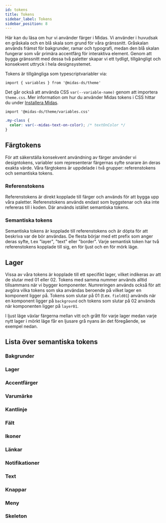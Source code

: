 ```yaml
---
id: tokens
title: Tokens
sidebar_label: Tokens
sidebar_position: 8
---
```



Här kan du läsa om hur vi använder färger i Midas. Vi använder i huvudsak en gråskala och en blå skala som grund för
våra gränssnitt. Gråskalan används främst för bakgrunder, ramar och typografi, medan den blå skalan fungerar som vår
primära accentfärg för interaktiva element. Genom att bygga gränssnitt med dessa två paletter skapar vi ett tydligt,
tillgängligt och konsekvent uttryck i hela designsystemet.

<ColorSpectrum />

Tokens är tillgängliga som typescriptvariabler via:

```tsx
import { variables } from '@midas-ds/theme'
```

Det går också att använda CSS `var(--variable-name)` genom att importera `theme.css`. Mer information om
hur du använder Midas tokens i CSS hittar du under [Installera Midas](/get-started/install/).

```tsx
import '@midas-ds/theme/variables.css'
```

```css
.my-class {
  color: var(--midas-text-on-color); /* textOnColor */
}
```

## Färgtokens

För att säkerställa konsekvent användning av färger använder vi designtokens, variabler som representerar färgernas syfte
snarare än deras exakta värde. Våra färgtokens är uppdelade i två grupper: referenstokens och semantiska tokens.

### Referenstokens

Referenstokens är direkt kopplade till färger och används för att bygga upp våra paletter. Referenstokens används
endast som byggstenar och ska inte refereras till i koden. Där används istället semantiska tokens.

### Semantiska tokens

Semantiska tokens är kopplade till referenstokens och är döpta för att beskriva var de bör användas. De flesta börjar
med ett prefix som anger deras syfte, t.ex "layer", "text" eller "border". Varje semantisk token har två referenstokens
kopplade till sig, en för ljust och en för mörk läge.

<TokenNaming />

## Lager

Vissa av våra tokens är kopplade till ett specifikt lager, vilket indikeras av att de slutar med 01 eller 02.
Tokens med samma nummer används alltid tillsammans när vi bygger komponenter. Numreringen används också för att avgöra
vilka tokens som ska användas beroende på vilket lager en komponent ligger på. Tokens som slutar på 01 (t.ex. `field01`)
används när en komponent ligger på `background` och tokens som slutar på 02 används när komponenten ligger på `layer01`.

I ljust läge växlar färgerna mellan vitt och grått för varje lager medan varje nytt lager i mörkt läge får en ljusare
grå nyans än det föregående, se exempel nedan.

<Layers />

## Lista över semantiska tokens

### Bakgrunder

<TokenList tokens={tokenDictionary.background} />

### Lager

<TokenList tokens={tokenDictionary.layer} />

### Accentfärger

<TokenList tokens={tokenDictionary.layerAccent} />

### Varumärke

<TokenList tokens={tokenDictionary.brand} />

### Kantlinje

<TokenList tokens={tokenDictionary.border} />

### Fält

<TokenList tokens={tokenDictionary.field} />

### Ikoner

<TokenList tokens={tokenDictionary.icon} />

### Länkar

<TokenList tokens={tokenDictionary.link} />

### Notifikationer

<TokenList tokens={tokenDictionary.support} />

### Text

<TokenList tokens={tokenDictionary.text} />

### Knappar

<TokenList tokens={tokenDictionary.button} />

### Meny

<TokenList tokens={tokenDictionary.menu} />

### Skeleton

<TokenList tokens={tokenDictionary.skeleton} />

